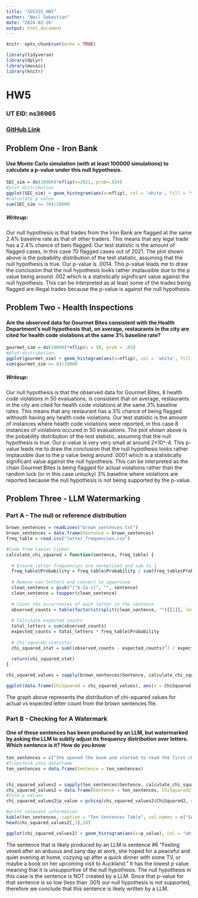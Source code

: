 ```yaml
---
title: "SDS315_HW5"
author: "Neil Sebastian"
date: "2024-02-26"
output: html_document
---
```

```r
knitr::opts_chunk$set(echo = TRUE)
```

```r
library(tidyverse)
library(dplyr)
library(mosaic)
library(knitr)
```
# **HW5**
### **UT EID: ns36965**
### **[GitHub Link](https://github.com/neilsebastian55/SDS315HW5)**

## **Problem One - Iron Bank**
#### **Use Monte Carlo simulation (with at least 100000 simulations) to calculate a p-value under this null hypothesis.**
```r
SEC_sim = do(10000)*nflip(n=2021, prob=.024)
#plot distribution
ggplot(SEC_sim) + geom_histogram(aes(x=nflip), col = 'white', fill = "skyblue", binwidth=0.5) + labs(title = "Distribution of Montecarlo Simulation for Flags", x = "Flagged Trades", y = "Count")
#calculate p value
sum(SEC_sim >= 70)/10000
```

##### **Writeup:**
Our null hypothesis is that trades from the Iron Bank are flagged at the same 2.4% baseline rate as that of other traders. This means that any legal trade has a 2.4% chance of bein flagged. Our test statistic is the amount of flagged cases, in this case 70 flagged cases out of 2021. The plot shown above is the pobability distribution of the test statistic, assuming that the null hypothesis is true. Our p-value is .0014. This p-value leads me to draw the conclusion that the null hypothesis looks rather implausible due to the p value being around .002 which is a statistically significant value against the null hypothesis. This can be interpreted as at least some of the trades being flagged are illegal trades because the p-value is against the null hypothesis.

## **Problem Two - Health Inspections**
#### **Are the observed data for Gourmet Bites consistent with the Health Department’s null hypothesis that, on average, restaurants in the city are cited for health code violations at the same 3% baseline rate?**

```r
gourmet_sim = do(10000)*nflip(n = 50, prob = .03)
#plot distribution
ggplot(gourmet_sim) + geom_histogram(aes(x=nflip), col = 'white', fill = "forestgreen", binwidth=1) + labs(title = "Distribution of Montecarlo Simulation for Violations", x = "Health Code Violations", y = "Count")
sum(gourmet_sim >= 8)/10000
```

##### **Writeup:**
Our null hypothesis is that the observed data for Gourmet Bites, 8 health code violations in 50 evaluations, is consistent that on average, restaurants in the city are cited for health code violations at the same 3% baseline rates. This means that any restaurant has a 3% chance of being flagged withouth having any health code violations. Our test statistic is the amount of instances where health code violations were reported, in this case 8 instances of violations occured in 50 evaluations. The plot shown above is the pobability distribution of the test statistic, assuming that the null hypothesis is true. Our p-value is very very small at around 2*10^-4. This p-value leads me to draw the conclusion that the null hypothesis looks rather implausible due to the p value being around .0001 which is a statistically significant value against the null hypothesis. This can be interpreted as the chain Gourmet Bites is being flagged for actual violations rather than the random luck (or in this case unlucky) 3% baseline where violations are reported because the null hypothesis is not being supported by the p-value.

## **Problem Three - LLM Watermarking**
### **Part A - The null or reference distribution**
```r

brown_sentences = readLines("brown_sentences.txt")
brown_sentences = data.frame(Sentence = brown_sentences)
freq_table = read.csv("letter_frequencies.csv")

#Code from Caesar Cipher
calculate_chi_squared = function(sentence, freq_table) {
  
  # Ensure letter frequencies are normalized and sum to 1
  freq_table$Probability = freq_table$Probability / sum(freq_table$Probability)
  
  # Remove non-letters and convert to uppercase
  clean_sentence = gsub("[^A-Za-z]", "", sentence)
  clean_sentence = toupper(clean_sentence)
  
  # Count the occurrences of each letter in the sentence
  observed_counts = table(factor(strsplit(clean_sentence, "")[[1]], levels = freq_table$Letter))
  
  # Calculate expected counts
  total_letters = sum(observed_counts)
  expected_counts = total_letters * freq_table$Probability
  
  # Chi-squared statistic
  chi_squared_stat = sum((observed_counts - expected_counts)^2 / expected_counts)
  
  return(chi_squared_stat)
}

chi_squared_values = sapply(brown_sentences$Sentence, calculate_chi_squared, freq_table = freq_table)

ggplot(data.frame(ChiSquared = chi_squared_values), aes(x = ChiSquared)) + geom_histogram(binwidth = 5, fill = "lightpink", col = "white") + labs(title = "Distribution of Chi-squared Values", x = "Chi-squared Value", y = "Count")
```

The graph above represents the distribution of chi-squared values for actual vs expected letter count from the brown sentences file.

### **Part B - Checking for A Watermark**
#### **One of these sentences has been produced by an LLM, but watermarked by asking the LLM to subtly adjust its frequency distribution over letters. Which sentence is it? How do you know**
```r
ten_sentences = c("She opened the book and started to read the first chapter, eagerly anticipating what might come next.","Despite the heavy rain, they decided to go for a long walk in the park, crossing the main avenue by the fountain in the center.","The museum’s new exhibit features ancient artifacts from various civilizations around the world.","He carefully examined the document, looking for any clues that might help solve the mystery.", "The students gathered in the auditorium to listen to the guest speaker’s inspiring lecture.", "Feeling vexed after an arduous and zany day at work, she hoped for a peaceful and quiet evening at home, cozying up after a quick dinner with some TV, or maybe a book on her upcoming visit to Auckland.", "The chef demonstrated how to prepare a delicious meal using only locally sourced ingredients, focusing mainly on some excellent dinner recipes from Spain.", "They watched the sunset from the hilltop, marveling at the beautiful array of colors in the sky.", "The committee reviewed the proposal and provided many points of useful feedback to improve the project’s effectiveness.", "Despite the challenges faced during the project, the team worked tirelessly to ensure its successful completion, resulting in a product that exceeded everyone’s expectations.")
#Transform into dataframe
ten_sentences = data.frame(Sentence = ten_sentences)


chi_squared_values2 = sapply(ten_sentences$Sentence, calculate_chi_squared, freq_table = freq_table)
chi_squared_values2 = data.frame(Sentence = ten_sentences, ChiSquared2 = chi_squared_values2)
#find p values
chi_squared_values2$p_value = pchisq(chi_squared_values2$ChiSquared2, df = 27, lower.tail = FALSE)

#print relevant information
kable(ten_sentences, caption = "Ten Sentences Table", col.names = c("Sentence"))
head(chi_squared_values2[,3],10)

ggplot(chi_squared_values2) + geom_histogram(aes(x=p_value), col = "white", fill = "lightblue", binwidth =.1) + labs(title = "Distribution of P Values", x = "P-Value", y = "Count")

```

The sentence that is likely produced by an LLM is sentence #6 "Feeling vexed after an arduous and zany day at work, she hoped for a peaceful and quiet evening at home, cozying up after a quick dinner with some TV, or maybe a book on her upcoming visit to Auckland." It has the lowest p value meaning that it is unsupportive of the null hypothesis. The null hypothesis in this case is the sentence is NOT created by a LLM. Since that p-value for that sentence is so low (less than .001) our null hypothesis is not supported, therefore we conclude that this sentence is likely written by a LLM.
